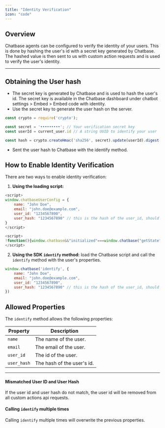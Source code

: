 ```yaml
---
title: "Identity Verification"
icon: "code"
---
```

## Overview

Chatbase agents can be configured to verify the identity of your users. This is done by hashing the user's id with a secret key generated by Chatbase. The hashed value is then sent to us with custom action requests and is used to verify the user's identity.

---

## Obtaining the User hash

- The secret key is generated by Chatbase and is used to hash the user's id. The secret key is available in the Chatbase dashboard under chatbot settings > Embed > Embed code with identity.
- Use the secret key to generate the user hash on the server.
```javascript
const crypto = require('crypto');

const secret = '•••••••••'; // Your verification secret key
const userId = current_user.id // A string UUID to identify your user

const hash = crypto.createHmac('sha256', secret).update(userId).digest('hex');
```
- Sent the user hash to Chatbase with the identify method.

## How to Enable Identity Verification

There are two ways to enable identity verification:

1. **Using the loading script:**
```javascript
<script>
window.chatbaseUserConfig = {
    name: "John Doe", 
    email: "john.doe@example.com",
    user_id: "1234567890",
    user_hash: "1234567890" // this is the hash of the user_id, should be generated on the server
}
</script>

<script>
!function(){window.chatbase&&"initialized"===window.chatbase("getState")||(window.chatbase=(...arguments)=>{window.chatbase.q=window.chatbase.q||[],window.chatbase.q.push(arguments)});function t(){var t=document.createElement("script");t.src="https://localhost:3000/embed.min.js",t.id="sit2fjmdSd895y9t8q3uu",document.body.appendChild(t)}"complete"===document.readyState?t():window.addEventListener("load",t)}();
</script>
```

2. **Using the SDK `identify` method:**
load the Chatbase script and call the `identify` method with the user's properties.
```javascript
window.chatbase('identify', {
    name: "John Doe", 
    email: "john.doe@example.com",
    user_id: "1234567890",
    user_hash: "1234567890" // this is the hash of the user_id, should be generated on the server
})
```
## Allowed Properties

The `identify` method allows the following properties:

| **Property** | **Description**            |
|--------------|----------------------------|
| `name`       | The name of the user.      |
| `email`      | The email of the user.     |
| `user_id`    | The id of the user.        |
| `user_hash`  | The hash of the user's id. |

---

#### Mismatched User ID and User Hash

If the user id and user hash do not match, the user id will be removed from all custom actions api requests.

#### Calling `identify` multiple times

Calling `identify` multiple times will overwrite the previous properties.